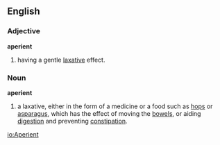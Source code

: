 ==English==
===Adjective===
'''aperient'''
#having a gentle [[laxative]] effect.

===Noun===
'''aperient''' 
#a laxative, either in the form of a medicine or a food such as [[hops]] or [[asparagus]], which has the effect of moving the [[bowel]]s, or aiding [[digestion]] and preventing [[constipation]].

[[io:Aperient]]